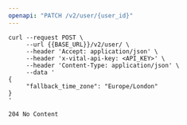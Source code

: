 ```yaml
---
openapi: "PATCH /v2/user/{user_id}"
---
```


<RequestExample>

```shell Shell
curl --request POST \
     --url {{BASE_URL}}/v2/user/ \
     --header 'Accept: application/json' \
     --header 'x-vital-api-key: <API_KEY>' \
     --header 'Content-Type: application/json' \
     --data '
{
     "fallback_time_zone": "Europe/London"
}
'
```

</RequestExample>

<ResponseExample>

``` Response
204 No Content
```

</ResponseExample>
